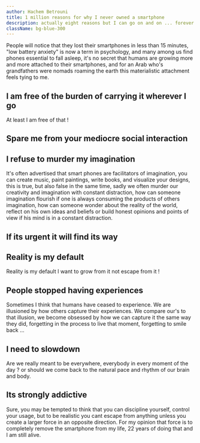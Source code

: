 ```yaml
---
author: Hachem Betrouni
title: 1 million reasons for why I never owned a smartphone
description: actually eight reasons but I can go on and on ... forever
className: bg-blue-300
---
```


People will notice that they lost their smartphones in less than 15 minutes,
"low battery anxiety" is now a term in psychology,
and many among us find phones essential to fall asleep,
it's no secret that humans are growing more and more attached to their smartphones,
and for an Arab who's grandfathers were nomads roaming the earth this materialistic attachment feels tying to me.

## I am free of the burden of carrying it wherever I go

At least I am free of that !

## Spare me from your mediocre social interaction

## I refuse to murder my imagination

It's often advertised that smart phones are facilitators of imagination,
you can create music, paint paintings, write books,
and visualize your designs, this is true,
but also false in the same time, sadly we often murder our creativity and imagination
with constant distraction, how can someone imagination flourish if one is always
consuming the products of others imagination, how can someone wonder about the reality of the world,
reflect on his own ideas and beliefs or build honest opinions and points of view if his mind is in a constant distraction.

## If its urgent it will find its way

## Reality is my default

Reality is my default I want to grow from it not escape from it !

## People stopped having experiences

Sometimes I think that humans have ceased to experience. We are illusioned by how others capture their experiences.
We compare our's to that illusion, we become obsessed by how we can capture it the same way they did,
forgetting in the process to live that moment, forgetting to smile back ...

## I need to slowdown

Are we really meant to be everywhere, everybody in every moment of the day ?
or should we come back to the natural pace and rhythm of our brain and body.

## Its strongly addictive

Sure, you may be tempted to think that you can discipline yourself, control your usage,
but to be realistic you cant escape from anything unless you create a larger force in an opposite direction.
For my opinion that force is to completely remove the smartphone from my life, 22 years of doing that and I am still alive.

